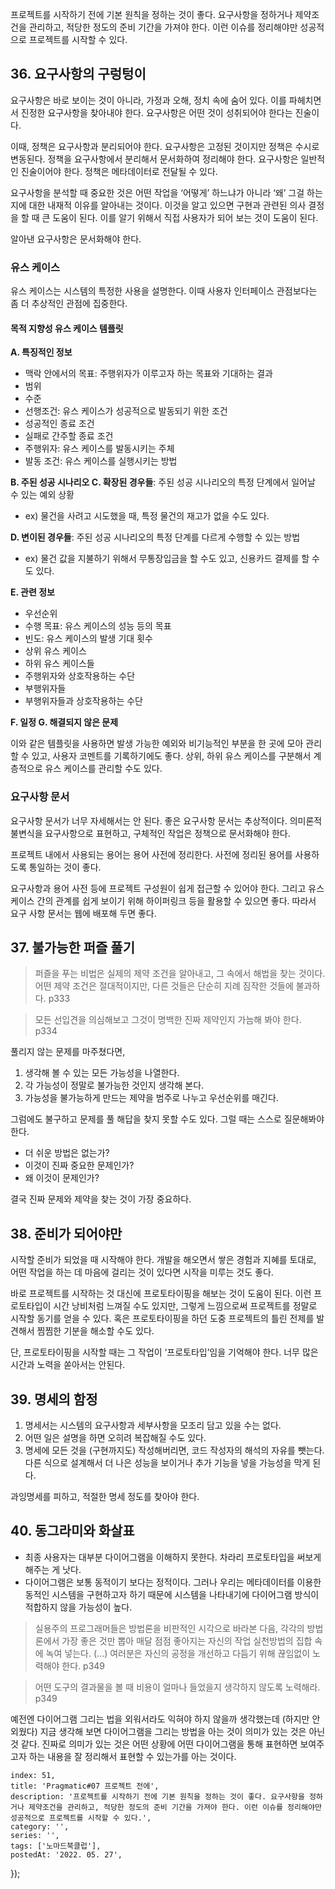 
프로젝트를 시작하기 전에 기본 원칙을 정하는 것이 좋다. 요구사항을 정하거나 제약조건을 관리하고, 적당한 정도의 준비 기간을 가져야 한다. 이런 이슈를 정리해야만 성공적으로 프로젝트를 시작할 수 있다.

## 36. 요구사항의 구렁텅이

요구사항은 바로 보이는 것이 아니라, 가정과 오해, 정치 속에 숨어 있다. 이를 파헤치면서 진정한 요구사항을 찾아내야 한다. 요구사항은 어떤 것이 성취되어야 한다는 진술이다.

이때, 정책은 요구사항과 분리되어야 한다. 요구사항은 고정된 것이지만 정책은 수시로 변동된다. 정책을 요구사항에서 분리해서 문서화하여 정리해야 한다. 요구사항은 일반적인 진술이어야 한다. 정책은 메타데이터로 전달될 수 있다.

요구사항을 분석할 때 중요한 것은 어떤 작업을 ‘어떻게’ 하느냐가 아니라 ‘왜’ 그걸 하는지에 대한 내재적 이유를 알아내는 것이다. 이것을 알고 있으면 구현과 관련된 의사 결정을 할 때 큰 도움이 된다. 이를 알기 위해서 직접 사용자가 되어 보는 것이 도움이 된다.

알아낸 요구사항은 문서화해야 한다.

### 유스 케이스

유스 케이스는 시스템의 특정한 사용을 설명한다. 이때 사용자 인터페이스 관점보다는 좀 더 추상적인 관점에 집중한다.

#### 목적 지향성 유스 케이스 템플릿

**A. 특징적인 정보**
- 맥락 안에서의 목표: 주행위자가 이루고자 하는 목표와 기대하는 결과
- 범위
- 수준
- 선행조건: 유스 케이스가 성공적으로 발동되기 위한 조건
- 성공적인 종료 조건
- 실패로 간주할 종료 조건
- 주행위자: 유스 케이스를 발동시키는 주체
- 발동 조건: 유스 케이스를 실행시키는 방법


**B. 주된 성공 시나리오
C. 확장된 경우들**: 주된 성공 시나리오의 특정 단계에서 일어날 수 있는 예외 상황

- ex) 물건을 사려고 시도했을 때, 특정 물건의 재고가 없을 수도 있다.


**D. 변이된 경우들**: 주된 성공 시나리오의 특정 단계를 다르게 수행할 수 있는 방법
- ex) 물건 값을 지불하기 위해서 무통장입금을 할 수도 있고, 신용카드 결제를 할 수도 있다.

**E. 관련 정보**
- 우선순위
- 수행 목표: 유스 케이스의 성능 등의 목표
- 빈도: 유스 케이스의 발생 기대 횟수
- 상위 유스 케이스
- 하위 유스 케이스들
- 주행위자와 상호작용하는 수단
- 부행위자들
- 부행위자들과 상호작용하는 수단

**F. 일정
G. 해결되지 않은 문제**

이와 같은 템플릿을 사용하면 발생 가능한 예외와 비기능적인 부분을 한 곳에 모아 관리할 수 있고, 사용자 코멘트를 기록하기에도 좋다. 상위, 하위 유스 케이스를 구분해서 계층적으로 유스 케이스를 관리할 수도 있다.

### 요구사항 문서

요구사항 문서가 너무 자세해서는 안 된다. 좋은 요구사항 문서는 추상적이다. 의미론적 불변식을 요구사항으로 표현하고, 구체적인 작업은 정책으로 문서화해야 한다.

프로젝트 내에서 사용되는 용어는 용어 사전에 정리한다. 사전에 정리된 용어를 사용하도록 통일하는 것이 좋다.

요구사항과 용어 사전 등에 프로젝트 구성원이 쉽게 접근할 수 있어야 한다. 그리고 유스 케이스 간의 관계를 쉽게 보이기 위해 하이퍼링크 등을 활용할 수 있으면 좋다. 따라서 요구 사항 문서는 웹에 배포해 두면 좋다.

## 37. 불가능한 퍼즐 풀기

> 퍼즐을 푸는 비법은 실제의 제약 조건을 알아내고, 그 속에서 해법을 찾는 것이다. 어떤 제약 조건은 절대적이지만, 다른 것들은 단순히 지례 짐작한 것들에 불과하다. p333

> 모든 선입견을 의심해보고 그것이 명백한 진짜 제약인지 가늠해 봐야 한다. p334

풀리지 않는 문제를 마주쳤다면,

1. 생각해 볼 수 있는 모든 가능성을 나열한다.
2. 각 가능성이 정말로 불가능한 것인지 생각해 본다.
3. 가능성을 불가능하게 만드는 제약을 범주로 나누고 우선순위를 매긴다.

그럼에도 불구하고 문제를 풀 해답을 찾지 못할 수도 있다. 그럴 때는 스스로 질문해봐야 한다.

- 더 쉬운 방법은 없는가?
- 이것이 진짜 중요한 문제인가?
- 왜 이것이 문제인가?

결국 진짜 문제와 제약을 찾는 것이 가장 중요하다.

## 38. 준비가 되어야만

시작할 준비가 되었을 때 시작해야 한다. 개발을 해오면서 쌓은 경험과 지혜를 토대로, 어떤 작업을 하는 데 마음에 걸리는 것이 있다면 시작을 미루는 것도 좋다.

바로 프로젝트를 시작하는 것 대신에 프로토타이핑을 해보는 것이 도움이 된다. 이런 프로토타입이 시간 낭비처럼 느껴질 수도 있지만, 그렇게 느낌으로써 프로젝트를 정말로 시작할 동기를 얻을 수 있다. 혹은 프로토타이핑을 하던 도중 프로젝트의 틀린 전제를 발견해서 찜찜한 기분을 해소할 수도 있다.

단, 프로토타이핑을 시작할 때는 그 작업이 ‘프로토타입’임을 기억해야 한다. 너무 많은 시간과 노력을 쏟아서는 안된다.

## 39. 명세의 함정

1. 명세서는 시스템의 요구사항과 세부사항을 모조리 담고 있을 수는 없다.
2. 어떤 일은 설명을 하면 오히려 복잡해질 수도 있다.
3. 명세에 모든 것을 (구현까지도) 작성해버리면, 코드 작성자의 해석의 자유를 뺏는다. 다른 식으로 설계해서 더 나은 성능을 보이거나 추가 기능을 넣을 가능성을 막게 된다.

과잉명세를 피하고, 적절한 명세 정도를 찾아야 한다.


## 40. 동그라미와 화살표

- 최종 사용자는 대부분 다이어그램을 이해하지 못한다. 차라리 프로토타입을 써보게 해주는 게 낫다.
- 다이어그램은 보통 동적이기 보다는 정적이다. 그러나 우리는 메타데이터를 이용한 동적인 시스템을 구현하고자 하기 때문에 시스템을 나타내기에 다이어그램 방식이 적합하지 않을 가능성이 높다.

> 실용주의 프로그래머들은 방법론을 비판적인 시각으로 바라본 다음, 각각의 방법론에서 가장 좋은 것만 뽑아 매달 점점 좋아지는 자신의 작업 실천방법의 집합 속에 녹여 넣는다. (…) 여러분은 자신의 공정을 개선하고 다듬기 위해 끊임없이 노력해야 한다. p349

> 어떤 도구의 결과물을 볼 때 비용이 얼마나 들었을지 생각하지 않도록 노력해라. p349

예전엔 다이어그램 그리는 법을 외워서라도 익혀야 하지 않을까 생각했는데 (하지만 안 외웠다) 지금 생각해 보면 다이어그램을 그리는 방법을 아는 것이 의미가 있는 것은 아닌 것 같다. 진짜로 의미가 있는 것은 어떤 상황에 어떤 다이어그램을 통해 표현하면 보여주고자 하는 내용을 잘 정리해서 표현할 수 있는가를 아는 것이다.

    index: 51,
    title: 'Pragmatic#07 프로젝트 전에',
    description: '프로젝트를 시작하기 전에 기본 원칙을 정하는 것이 좋다. 요구사항을 정하거나 제약조건을 관리하고, 적당한 정도의 준비 기간을 가져야 한다. 이런 이슈를 정리해야만 성공적으로 프로젝트를 시작할 수 있다.',
    category: '',
    series: '',
    tags: ['노마드북클럽'],
    postedAt: '2022. 05. 27',
});
